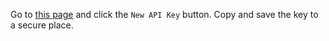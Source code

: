 Go to [this page](https://auth.entitymatcher.com/account/api_keys) and click the `New API Key` button. Copy and save the key to a secure place.